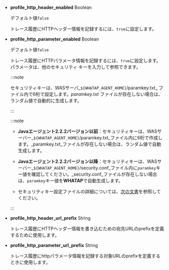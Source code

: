 -   **profile_http_header_enabled** <span class='type'>Boolean</span>

    デフォルト値`false`

    トレース履歴にHTTPヘッダー情報を記録するには、`true`に設定します。

-   **profile_http_parameter_enabled** <span class='type'>Boolean</span><ScrollToLink anchor='profile_http_parameter' />

    デフォルト値`false`

    トレース履歴にHTTPパラメータ情報を記録するには、`true`に設定します。パラメータは、他のセキュリティ キーを入力して参照できます。

    <InDoc product='nodejs'>

    :::note

    セキュリティキーは、WASサーバ_`${WHATAP_AGENT_HOME}`/paramkey.txt_ ファイル内で6桁で設定します。_paramkey.txt_ ファイルが存在しない場合は、ランダム値で自動的に生成します。

    :::

    </InDoc>

    <InDoc product='java'>

    :::note

    -   **Javaエージェント2.2.2バージョン以前**：セキュリティキーは、WASサーバー_`${WHATAP_AGENT_HOME}`/paramkey.txt_ファイル内に6桁で作成します。_paramkey.txt_ファイルが存在しない場合は、ランダム値で自動生成します。

    -   **Javaエージェント2.2.2バージョン以降**：セキュリティキーは、WASサーバー_`${WHATAP_AGENT_HOME}`/security.conf_ファイル内に`paramkey`キー値を確認してください。_security.conf_ファイルが存在しない場合は、`paramkey`キー値を**WHATAP**で自動生成します。

    -   セキュリティキー設定ファイルの詳細については、[次の文書](install-agent#security)を参照してください。

    :::

    </InDoc>

-   **profile_http_header_url_prefix** <span class='type'>String</span>

    トレース履歴にHTTPヘッダー情報を書き込むための宛先URLのprefixを定義するために使用します。

-   **profile_http_parameter_url_prefix** <span class='type'>String</span>

    トレース履歴にhttpパラメータ情報を記録する対象URLのprefixを定義するときに使用します。
